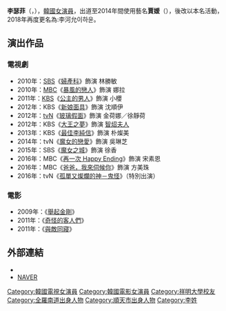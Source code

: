 {{藝人
|姓名 = 李瑟菲
|類型 = 女演員
|圖片 = Lee Seul-bi 이슬비 수능응원 01.png
|圖片尺寸 = 
|圖片簡介 = 
|本名 = 李瑟菲（{{lang|ko|이슬비}}）
|外文名 = 가원
|外文 = ko
|羅馬拼音 = Lee Seul-bi
|英文名 =
|暱稱 =
|其他藝名 = 賈媛（{{lang|ko|가원}}，{{lang|en|Ga Won}}）
|國籍 = {{KOR}}
|出生日期 = {{birth_date_and_age|1991|4|24}}
|出生地點 = {{KOR}}[[全羅南道|全羅南道]][[順天市|順天市]]
|宗教信仰 = 
|語言 = [[韓語|韓語]]
|職業 = [[演員|演員]]
|教育程度 = [[祥明大學|祥明大學]] 電影系
|出道作品 = 
|出道日期 = 2009年
|代表作品 = 
|活躍年代 =
|唱片公司 = 
|經紀公司 = Wid May Entertainment<br />ARK Entertainment
|相關團體 = 
|網站 = 
}}

'''李瑟菲'''（{{lang|ko|이슬비}}，{{bd|1991年|4月24日}}），[[韓國|韓國]][[女演員|女演員]]，出道至2014年間使用藝名'''賈媛'''（{{lang-ko|가원}}），後改以本名活動，2018年再度更名為:李河允이하윤。

== 演出作品 ==
=== 電視劇 ===
*2010年：[[SBS_(韓國)|SBS]]《[[婦產科_(電視劇)|婦產科]]》飾演 林勝敏
*2010年：[[文化廣播公司|MBC]]《[[暴風的戀人|暴風的戀人]]》飾演 娜拉
*2011年：[[韓國廣播公司|KBS]]《[[公主的男人|公主的男人]]》飾演 小櫻
*2012年：KBS《[[新娘面具|新娘面具]]》飾演 沈順伊
*2012年：[[tvN|tvN]]《[[玻璃假面_(韓國電視劇)|玻璃假面]]》飾演 金荷娜／徐靜荷
*2012年：KBS《[[大王之夢|大王之夢]]》飾演 [[智炤夫人|智炤夫人]]
*2013年：KBS《[[最佳李純信|最佳李純信]]》飾演 朴燦美
*2014年：tvN《[[魔女的戀愛|魔女的戀愛]]》飾演 吳琳芝
*2015年：SBS《[[魔女之城|魔女之城]]》飾演 徐香
*2016年：MBC《[[再一次_Happy_Ending|再一次 Happy Ending]]》飾演 宋素恩
*2016年：MBC《[[爸爸，我來伺候你|爸爸，我來伺候你]]》飾演 方美珠
*2016年：tvN《[[孤單又燦爛的神－鬼怪|孤單又燦爛的神－鬼怪]]》（特別出演）

=== 電影 ===
*2009年：《[[舉起金剛|舉起金剛]]》
*2011年：《[[奇怪的客人們|奇怪的客人們]]》
*2011年：《[[與敵同寢|與敵同寢]]》

== 外部連結 ==
*{{Official|https://www.arkenter.com/l-s-b}}
*[http://people.search.naver.com/search.naver?where=nexearch&sm=tab_ppn&query=%EC%9D%B4%EC%8A%AC%EB%B9%84&os=169544&ie=utf8&key=PeopleService NAVER] {{Wayback|url=http://people.search.naver.com/search.naver?where=nexearch&sm=tab_ppn&query=%EC%9D%B4%EC%8A%AC%EB%B9%84&os=169544&ie=utf8&key=PeopleService |date=20160304110906 }}{{ko}}
{{DEFAULTSORT: Ga Won}}
[[Category:韓國電視女演員|Category:韓國電視女演員]]
[[Category:韓國電影女演員|Category:韓國電影女演員]]
[[Category:祥明大學校友|Category:祥明大學校友]]
[[Category:全羅南道出身人物|Category:全羅南道出身人物]]
[[Category:順天市出身人物|Category:順天市出身人物]]
[[Category:李姓|Category:李姓]]